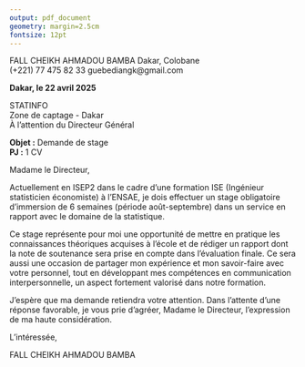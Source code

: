 ---
output: pdf_document
geometry: margin=2.5cm
fontsize: 12pt
---



FALL CHEIKH AHMADOU BAMBA 
Dakar, Colobane  
(+221) 77 475 82 33 
guebediangk@gmail.com  

\vspace{1cm}

**Dakar, le 22 avril 2025**  

STATINFO  
Zone de captage - Dakar  
À l’attention du Directeur Général  

\vspace{0.5cm}

**Objet :** Demande de stage  
**PJ :** 1 CV  

\vspace{0.5cm}

Madame le Directeur,

Actuellement en ISEP2 dans le cadre d’une formation ISE (Ingénieur statisticien économiste) à l’ENSAE, je dois effectuer un stage obligatoire d’immersion de 6 semaines (période août-septembre) dans un service en rapport avec le domaine de la statistique.

Ce stage représente pour moi une opportunité de mettre en pratique les connaissances théoriques acquises à l’école et de rédiger un rapport dont la note de soutenance sera prise en compte dans l’évaluation finale. Ce sera aussi une occasion de partager mon expérience et mon savoir-faire avec votre personnel, tout en développant mes compétences en communication interpersonnelle, un aspect fortement valorisé dans notre formation.

J’espère que ma demande retiendra votre attention. Dans l’attente d’une réponse favorable, je vous prie d’agréer, Madame le Directeur, l’expression de ma haute considération.

\vspace{1cm}

L’intéressée,  

FALL CHEIKH AHMADOU BAMBA
